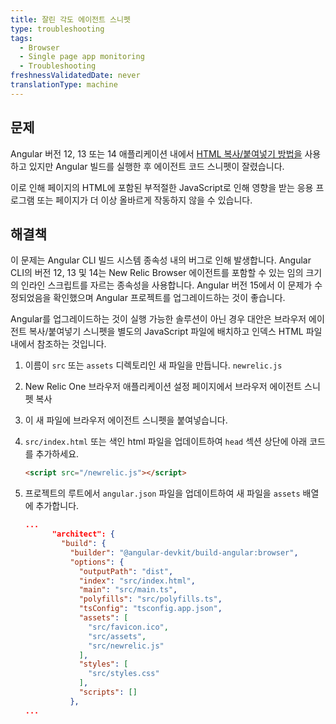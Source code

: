 ```yaml
---
title: 잘린 각도 에이전트 스니펫
type: troubleshooting
tags:
  - Browser
  - Single page app monitoring
  - Troubleshooting
freshnessValidatedDate: never
translationType: machine
---
```


## 문제

Angular 버전 12, 13 또는 14 애플리케이션 내에서 [HTML 복사/붙여넣기 방법을](/docs/browser/new-relic-browser/installation-configuration/adding-apps-new-relic-browser/#copy-paste-app) 사용하고 있지만 Angular 빌드를 실행한 후 에이전트 코드 스니펫이 잘렸습니다.

이로 인해 페이지의 HTML에 포함된 부적절한 JavaScript로 인해 영향을 받는 응용 프로그램 또는 페이지가 더 이상 올바르게 작동하지 않을 수 있습니다.

## 해결책

이 문제는 Angular CLI 빌드 시스템 종속성 내의 버그로 인해 발생합니다. Angular CLI의 버전 12, 13 및 14는 New Relic Browser 에이전트를 포함할 수 있는 임의 크기의 인라인 스크립트를 자르는 종속성을 사용합니다. Angular 버전 15에서 이 문제가 수정되었음을 확인했으며 Angular 프로젝트를 업그레이드하는 것이 좋습니다.

Angular를 업그레이드하는 것이 실행 가능한 솔루션이 아닌 경우 대안은 브라우저 에이전트 복사/붙여넣기 스니펫을 별도의 JavaScript 파일에 배치하고 인덱스 HTML 파일 내에서 참조하는 것입니다.

1. 이름이 `src` 또는 `assets` 디렉토리인 새 파일을 만듭니다. `newrelic.js`

2. New Relic One 브라우저 애플리케이션 설정 페이지에서 브라우저 에이전트 스니펫 복사

3. 이 새 파일에 브라우저 에이전트 스니펫을 붙여넣습니다.

4. `src/index.html` 또는 색인 html 파일을 업데이트하여 `head` 섹션 상단에 아래 코드를 추가하세요.

   ```html
   <script src="/newrelic.js"></script>
   ```

5. 프로젝트의 루트에서 `angular.json` 파일을 업데이트하여 새 파일을 `assets` 배열에 추가합니다.

   ```json
   ...
         "architect": {
           "build": {
             "builder": "@angular-devkit/build-angular:browser",
             "options": {
               "outputPath": "dist",
               "index": "src/index.html",
               "main": "src/main.ts",
               "polyfills": "src/polyfills.ts",
               "tsConfig": "tsconfig.app.json",
               "assets": [
                 "src/favicon.ico",
                 "src/assets",
                 "src/newrelic.js"
               ],
               "styles": [
                 "src/styles.css"
               ],
               "scripts": []
             },
   ...
   ```